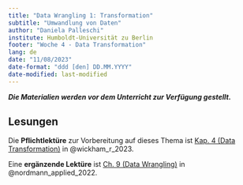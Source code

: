 ```yaml
---
title: "Data Wrangling 1: Transformation"
subtitle: "Umwandlung von Daten"
author: "Daniela Palleschi"
institute: Humboldt-Universität zu Berlin
footer: "Woche 4 - Data Transformation"
lang: de
date: "11/08/2023"
date-format: "ddd [den] DD.MM.YYYY"
date-modified: last-modified
---
```


***Die Materialien werden vor dem Unterricht zur Verfügung gestellt.***

## Lesungen {.unnumbered}

Die **Pflichtlektüre** zur Vorbereitung auf dieses Thema ist [Kap. 4 (Data Transformation)](https://r4ds.hadley.nz/data-transform) in @wickham_r_2023.

Eine **ergänzende Lektüre** ist [Ch. 9 (Data Wrangling)](https://psyteachr.github.io/ads-v2/09-wrangle.html) in @nordmann_applied_2022.